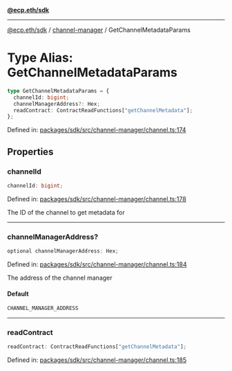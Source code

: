 [**@ecp.eth/sdk**](../../index.mdx)

***

[@ecp.eth/sdk](/sdk-reference/index.mdx) / [channel-manager](/sdk-reference/channel-manager/index.mdx) / GetChannelMetadataParams

# Type Alias: GetChannelMetadataParams

```ts
type GetChannelMetadataParams = {
  channelId: bigint;
  channelManagerAddress?: Hex;
  readContract: ContractReadFunctions["getChannelMetadata"];
};
```

Defined in: [packages/sdk/src/channel-manager/channel.ts:174](https://github.com/ecp-eth/comments-monorepo/blob/main/packages/sdk/src/channel-manager/channel.ts#L174)

## Properties

### channelId

```ts
channelId: bigint;
```

Defined in: [packages/sdk/src/channel-manager/channel.ts:178](https://github.com/ecp-eth/comments-monorepo/blob/main/packages/sdk/src/channel-manager/channel.ts#L178)

The ID of the channel to get metadata for

***

### channelManagerAddress?

```ts
optional channelManagerAddress: Hex;
```

Defined in: [packages/sdk/src/channel-manager/channel.ts:184](https://github.com/ecp-eth/comments-monorepo/blob/main/packages/sdk/src/channel-manager/channel.ts#L184)

The address of the channel manager

#### Default

```ts
CHANNEL_MANAGER_ADDRESS
```

***

### readContract

```ts
readContract: ContractReadFunctions["getChannelMetadata"];
```

Defined in: [packages/sdk/src/channel-manager/channel.ts:185](https://github.com/ecp-eth/comments-monorepo/blob/main/packages/sdk/src/channel-manager/channel.ts#L185)
